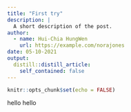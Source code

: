 ```yaml
---
title: "First try"
description: |
  A short description of the post.
author:
  - name: Hui-Chia HungWen
    url: https://example.com/norajones
date: 05-10-2021
output:
  distill::distill_article:
    self_contained: false
---
```



```r
knitr::opts_chunk$set(echo = FALSE)
```

hello hello

